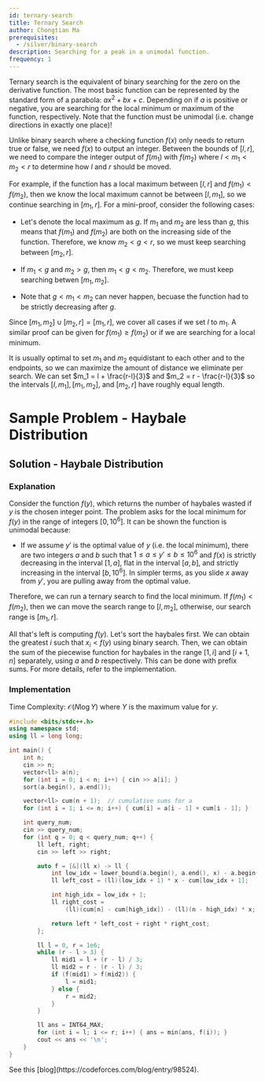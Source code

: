 ```yaml
---
id: ternary-search
title: Ternary Search
author: Chongtian Ma
prerequisites:
  - /silver/binary-search
description: Searching for a peak in a unimodal function.
frequency: 1
---
```

<Resources>
	<Resource
		source="CP-Algorithms"
		title="Ternary Search"
		url="https://cp-algorithms.com/num_methods/ternary_search.html"
		starred
	/>
</Resources>

Ternary search is the equivalent of binary searching for the zero on the
derivative function. The most basic function can be represented by the standard
form of a parabola: $ax^2+bx+c$. Depending on if $a$ is positive or negative,
you are searching for the local minimum or maximum of the function,
respectively. Note that the function must be unimodal (i.e. change directions in exactly one place)!

Unlike binary search where a checking function $f(x)$ only needs to return true
or false, we need $f(x)$ to output an integer. Between the bounds of $[l, r]$,
we need to compare the integer output of $f(m_1)$ with $f(m_2)$ where
$l < m_1 < m_2 < r$ to determine how $l$ and $r$ should be moved.

For example, if the function has a local maximum between $[l, r]$ and
$f(m_1) < f(m_2)$, then we know the local maximum cannot be between $[l, m_1]$,
so we continue searching in $[m_1, r]$. For a mini-proof, consider the following
cases:

- Let's denote the local maximum as $g$. If $m_1$ and $m_2$ are less than $g$,
  this means that $f(m_1)$ and $f(m_2)$ are both on the increasing side of the
  function. Therefore, we know $m_2 < g < r$, so we must keep searching between
  $[m_2, r]$.

- If $m_1 < g$ and $m_2 > g$, then $m_1 < g < m_2$. Therefore, we must keep
  searching betwen $[m_1, m_2]$.

- Note that $g < m_1 < m_2$ can never happen, becuase the function had to be
  strictly decreasing after $g$.

Since $[m_1, m_2] \cup [m_2, r] = [m_1, r]$, we cover all cases if we set $l$ to
$m_1$. A similar proof can be given for $f(m_1) \geq f(m_2)$ or if we are
searching for a local minimum.

It is usually optimal to set $m_1$ and $m_2$ equidistant to each other and to
the endpoints, so we can maximize the amount of distance we eliminate per
search. We can set $m_1 = l + \frac{r-l}{3}$ and $m_2 = r - \frac{r-l}{3}$ so
the intervals $[l, m_1], [m_1, m_2],$ and $[m_2,r]$ have roughly equal length.

# Sample Problem - Haybale Distribution

<FocusProblem problem="sample" />

## Solution - Haybale Distribution

### Explanation

Consider the function $f(y)$, which returns the number of haybales wasted if $y$
is the chosen integer point. The problem asks for the local minimum for $f(y)$
in the range of integers $[0, 10^6]$. It can be shown the function is unimodal
because:

- If we assume $y'$ is the optimal value of $y$ (i.e. the local minimum), there are two integers $a$ and $b$ such that $1 \leq a \leq y' \leq b \leq 10^6$ and $f(x)$ is strictly decreasing in the interval $[1, a]$, flat in the interval $[a, b]$, and strictly increasing in the interval $[b, 10^6]$. In simpler terms, as you slide $x$ away from $y'$, you are pulling away from the optimal value.

Therefore, we can run a ternary search to find the local minimum. If
$f(m_1) < f(m_2)$, then we can move the search range to $[l, m_2]$, otherwise,
our search range is $[m_1, r]$.

All that's left is computing $f(y)$. Let's sort the haybales first. We can
obtain the greatest $i$ such that $x_i < f(y)$ using binary search. Then, we can
obtain the sum of the piecewise function for haybales in the range $[1, i]$ and
$[i+1, n]$ separately, using $a$ and $b$ respectively. This can be done with
prefix sums. For more details, refer to the implementation.

### Implementation

Time Complexity: $\mathcal{O}(N \log Y)$ where $Y$ is the maximum value for $y$.

<LanguageSection>

<CPPSection>

```cpp
#include <bits/stdc++.h>
using namespace std;
using ll = long long;

int main() {
	int n;
	cin >> n;
	vector<ll> a(n);
	for (int i = 0; i < n; i++) { cin >> a[i]; }
	sort(a.begin(), a.end());

	vector<ll> cum(n + 1);  // cumulative sums for a
	for (int i = 1; i <= n; i++) { cum[i] = a[i - 1] + cum[i - 1]; }

	int query_num;
	cin >> query_num;
	for (int q = 0; q < query_num; q++) {
		ll left, right;
		cin >> left >> right;

		auto f = [&](ll x) -> ll {
			int low_idx = lower_bound(a.begin(), a.end(), x) - a.begin() - 1;
			ll left_cost = (ll)(low_idx + 1) * x - cum[low_idx + 1];

			int high_idx = low_idx + 1;
			ll right_cost =
			    (ll)(cum[n] - cum[high_idx]) - (ll)(n - high_idx) * x;

			return left * left_cost + right * right_cost;
		};

		ll l = 0, r = 1e6;
		while (r - l > 3) {
			ll mid1 = l + (r - l) / 3;
			ll mid2 = r - (r - l) / 3;
			if (f(mid1) > f(mid2)) {
				l = mid1;
			} else {
				r = mid2;
			}
		}

		ll ans = INT64_MAX;
		for (int i = l; i <= r; i++) { ans = min(ans, f(i)); }
		cout << ans << '\n';
	}
}
```

</CPPSection>

</LanguageSection>

<Problems problems="probs" />

<Optional title="Multidimensional Ternary Search">
See this [blog](https://codeforces.com/blog/entry/98524).
</Optional>
